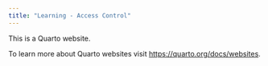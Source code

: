 ```yaml
---
title: "Learning - Access Control"
---
```


This is a Quarto website.

To learn more about Quarto websites visit <https://quarto.org/docs/websites>.
